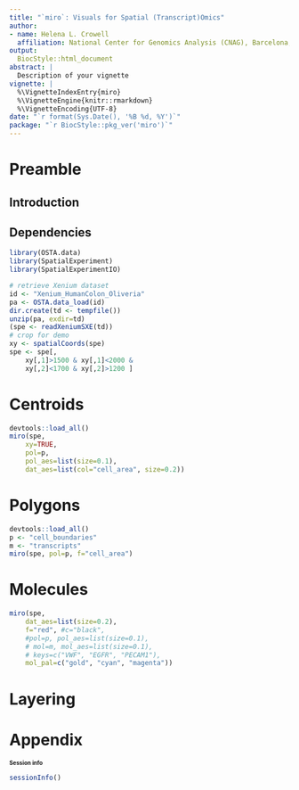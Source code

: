 ```yaml
---
title: "`miro`: Visuals for Spatial (Transcript)Omics"
author:
- name: Helena L. Crowell
  affiliation: National Center for Genomics Analysis (CNAG), Barcelona, Spain
output:
  BiocStyle::html_document
abstract: |
  Description of your vignette
vignette: |
  %\VignetteIndexEntry{miro}
  %\VignetteEngine{knitr::rmarkdown}
  %\VignetteEncoding{UTF-8}
date: "`r format(Sys.Date(), '%B %d, %Y')`"
package: "`r BiocStyle::pkg_ver('miro')`"
---
```


# Preamble

## Introduction

## Dependencies

```r
library(OSTA.data)
library(SpatialExperiment)
library(SpatialExperimentIO)
```

```r
# retrieve Xenium dataset
id <- "Xenium_HumanColon_Oliveria"
pa <- OSTA.data_load(id)
dir.create(td <- tempfile())
unzip(pa, exdir=td)
(spe <- readXeniumSXE(td))
# crop for demo
xy <- spatialCoords(spe)
spe <- spe[, 
    xy[,1]>1500 & xy[,1]<2000 & 
    xy[,2]<1700 & xy[,2]>1200 ]
```

# Centroids

```r
devtools::load_all()
miro(spe, 
    xy=TRUE,
    pol=p,
    pol_aes=list(size=0.1),
    dat_aes=list(col="cell_area", size=0.2))
```

# Polygons

```r
devtools::load_all()
p <- "cell_boundaries"
m <- "transcripts"
miro(spe, pol=p, f="cell_area")
```

# Molecules

```r
miro(spe, 
    dat_aes=list(size=0.2),
    f="red", #c="black",
    #pol=p, pol_aes=list(size=0.1),
    # mol=m, mol_aes=list(size=0.1),
    # keys=c("VWF", "EGFR", "PECAM1"),
    mol_pal=c("gold", "cyan", "magenta"))
```

# Layering

# Appendix

## Session info {- .smaller}

<style type="text/css">
.smaller {
  font-size: 10px
}
</style>

```r
sessionInfo()
```
